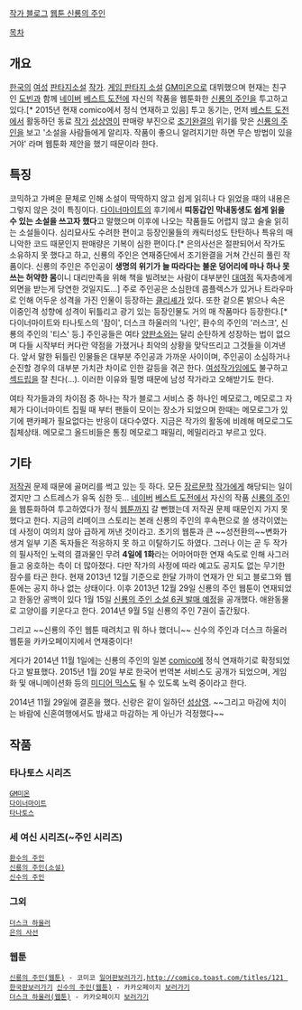 [http://blog.naver.com/skycat86 작가 블로그]
[http://comic.naver.com/bestChallenge/list.nhn?titleId=489585 웹툰 신룡의 주인]

[[목차]]

== 개요 ==
[[한국]]의 [[여성]] [[판타지소설]] [[작가]]. [[게임 판타지 소설]] [[GM미온]]으로 대뷔했으며 현재는 친구인 [[도빈]]과 함께 [[네이버]] [[베스트 도전]]에 자신의 작품을 웹툰화한 [[신룡의 주인]]을 투고하고 있다.[* 2015년 현재 comico에서 정식 연재하고 있음] 투고 동기는, 먼저 [[베스트 도전]]에서 활동하던 동료 [[작가]] [[성상영]]이  판매량 부진으로 [[조기완결]]의 위기를 맞은 [[신룡의 주인]]을 보고 '소설을 사람들에게 알리자. 작품이 좋으니 알려지기만 하면 무슨 방법이 있을거야' 라며 웹툰화 제안을 했기 때문이라 한다.

== 특징 ==
코믹하고 가벼운 문체로 인해 소설이 딱딱하지 않고 쉽게 읽히나 다 읽었을 때의 내용은 그렇지 않은 것이 특징이다. [[다이너마이트]]의 후기에서 '''띠동갑인 막내동생도 쉽게 읽을 수 있는 소설을 쓰고자 했다'''고 말했으며 이후에 나오는 작품들도 어렵지 않고 술술 읽히는 소설들이다. 심리묘사도 수려한 편이고 등장인물들의 캐릭터성도 탄탄하나 특유의 매니악한 코드 때문인지 판매량은 기복이 심한 편이다.[* 은의사선은 절판되어서 작가도 소유하지 못 했다고 하고, 신룡의 주인은 연재중단에서 조기완결을 거쳐 간신히 풀린 작품이다. 신룡의 주인은 주인공이 '''생명의 위기가 늘 따라다는 불운 덩어리에 마나 하나 못 쓰는 허약한 몸'''이니 대리만족을 위해 책을 빌려보는 사람이 대부분인 [[대여점]] 독자층에게 외면을 받는게 당연한 것일지도...]
주로 주인공은 소심한데 콤플렉스가 있거나 트라우마로 인해 어두운 성격을 가진 인물이 등장하는 [[클리셰]]가 있다. 또한 겉으론 밝으나 속은 이중인격 성향에 성격이 뒤틀리고 광기 있는 등장인물도 거의 매 작품마다 등장한다.[* 다이너마이트와 타나토스의 '잠이', 더스크 하울러의 '나인', 환수의 주인의 '러스크', 신룡의 주인의 '티스' 등.] 주인공들은 여타 [[양판소]]와는 달리 순탄하게 성장하는 법이 없으며 다들 시작부터 커다란 약점을 가졌거나 최악의 상황을 맞닥뜨리고 그것들을 이겨낸다. 앞서 말한 뒤틀린 인물들은 대부분 주인공과 가까운 사이이며, 주인공이 소심하거나 순진할 경우의 대부분 가치관 차이로 인한 갈등을 겪곤 한다.
[[여성]]작가임에도 불구하고 [[섹드립]]을 잘 친다(...). 이러한 이유와 필명 때문에 남성 작가라고 오해받기도 한다.

여타 작가들과의 차이점 중 하나는 작가 블로그 서비스 중 하나인 메모로그, 메모로그 자체가 다이너마이트 집필 때 부터 팬들이 모이는 장소가 되었으며 한때는 메모로그가 있기에 팬카페가 필요없다는 반응이 대다수였다. 지금은 작가의 활동에 비례해 메모로그도 침체상태. 메모로그 올드비들은 통칭 메모로그 패밀리, 메밀리라고 부르고 있다.

== 기타 ==
[[저작권]] 문제 때문에 골머리를 썩고 있는 듯 하다. 모든 [[장르문학]] [[작가]]에게 해당되는 일이겠지만 그 스트레스가 유독 심한 듯...
[[네이버]] [[베스트 도전]]에서 자신의 작품 [[신룡의 주인]]을 웹툰화하여 투고하였다가 정식 [[웹툰]]까지 갈 뻔했는데 저작권 문제 때문인지 가지 못 했다고 한다. 지금의 리메이크 스토리는 본래 신룡의 주인의 후속편으로 쓸 생각이였는데 사정이 여의치 않아 급하게 꺼낸 것이라고. 초기의 웹툰과 큰 ~~성전환의~~변화가 생겨 일부 기존 독자들은 적응하지 못 하고 이탈하기도 하였다. 그러나 이는 곧 두 작가의 필사적인 노력의 결과물인 무려 '''4일에 1화'''라는 어마어마한 연재 속도로 인해 사그러들고 옹호하는 측이 더 많아졌다. 다만 작가의 사정에 따라 예고도 공지도 없는 무기한 잠수를 타곤 한다. 현재 2013년 12월 기준으로 한달 가까이 연재가 안 되고 블로그와 웹툰에는 공지 하나 없는 상태이다.
이후 2013년 12월 29일 신룡의 주인 웹툰이 연재되었고 한동안 공백이 있다 1월 15일 [http://blog.naver.com/skycat86/202465688 신룡의 주인 소설 6권 발매 예정]을 공개했다.
애완동물로 고양이를 키운다고 한다.
2014년 9월 5일 신룡의 주인 7권이 출간됬다.

그리고 ~~신룡의 주인 웹툰 때려치고 뭐 하나 했더니~~ 신수의 주인과 더스크 하울러 웹툰을 카카오페이지에서 연재중이다!

게다가 2014년 11월 1일에는 신룡의 주인의 일본 [[comico]]에 정식 연재하기로 확정되었다고 발표했다. 2015년 1월 20일 부로 한국어 번역본 서비스도 공개가 되었으며, 게임화 및 애니메이션화 등의 [[미디어 믹스]]도 될 수 있도록 노력 중이라고 한다.

2014년 11월 29일에 결혼을 했다. 신랑은 같이 일하던 [[성상영]]. ~~그리고 마감에 치이는 바람에 신혼여행에서도 밤새고 마감하는 게 아닌가 걱정했다~~

== 작품 ==
=== 타나토스 시리즈 ===
 [[GM미온]]
 [[다이너마이트]]
 [[타나토스]]
=== 세 여신 시리즈(~주인 시리즈) ===
 [[환수의 주인]]
 [[신룡의 주인(소설)]]
 [[신수의 주인]]
=== 그외 ===
 [[더스크 하울러]]
 [[은의 사선]]


=== 웹툰 ===
 [[신룡의 주인(웹툰)]] - 코미코 [http://www.comico.jp/articleList.nhn?vm=top_bnr&titleNo=3495 일어판보러가기],[[http://comico.toast.com/titles/121 한국판보러가기]] [[신수의 주인(웹툰)]] - 카카오페이지 [http://page.kakao.com/home/46750933 보러가기]
 [[더스크 하울러(웹툰)]] - 카카오페이지 [http://page.kakao.com/home/46781280 보러가기]
 
